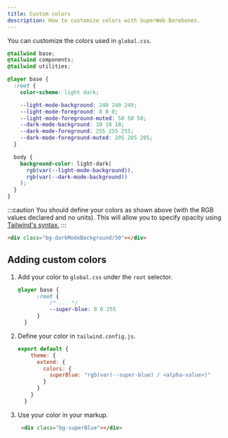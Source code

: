 ```yaml
---
title: Custom colors
description: How to customize colors with SuperWeb Barebones.
---
```



You can customize the colors used in `global.css`.

```css
@tailwind base;
@tailwind components;
@tailwind utilities;

@layer base {
  :root {
    color-scheme: light dark;

    --light-mode-background: 240 240 240;
    --light-mode-foreground: 0 0 0;
    --light-mode-foreground-muted: 50 50 50;
    --dark-mode-background: 10 10 10;
    --dark-mode-foreground: 255 255 255;
    --dark-mode-foreground-muted: 205 205 205;
  }

  body {
    background-color: light-dark(
      rgb(var(--light-mode-background)),
      rgb(var(--dark-mode-background))
    );
  }
}

```

:::caution
You should define your colors as shown above (with the RGB values declared and no units). This will allow you to specify opacity using [Tailwind's syntax.](https://tailwindcss.com/docs/customizing-colors#using-css-variables)
:::

```html
<div class="bg-darkModeBackground/50"></div>
```

## Adding custom colors

<Steps>

1. Add your color to `global.css` under the `root` selector.

   ```css
   @layer base {
         :root {
             /* ... */
             --super-blue: 0 0 255
         }
     }
   ```

2. Define your color in `tailwind.config.js`.
   ```js
   export default {
       theme: {
         extend: {
           colors: {
             superBlue: "rgb(var(--super-blue) / <alpha-value>)"
           }
         }
       }
     }
   ```

3. Use your color in your markup.

   ```html
    <div class="bg-superBlue"></div>
   ```

</Steps>
